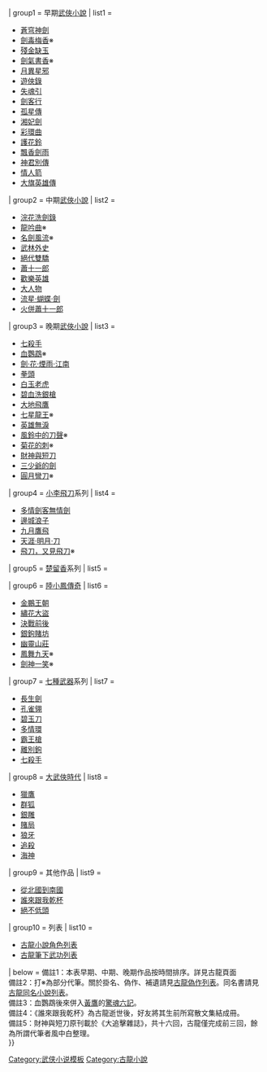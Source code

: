 <!-- 注意！並不是每部古龍小說都符合[[WP:關注度 (書籍)]]的，以下部分紅連可能因為不符合關注度而被刪除或是還沒建立，請之後要建立的人謹慎評估是否符合關注度。 -->
{{Navbox
| name = 古龍作品
| title = [[古龍]]作品
| bodyclass = hlist
| state = {{|state=expanded}}

| group1 = 早期[[武俠小說]]
| list1 = 
* [[蒼穹神劍]]
* [[劍毒梅香]]※
* [[殘金缺玉]]
* [[劍氣書香]]※
* [[月異星邪]]
* [[遊俠錄]]
* [[失魂引]]
* [[劍客行]]
* [[孤星傳]]
* [[湘妃劍]]
* [[彩環曲]]
* [[護花鈴]]
* [[飄香劍雨]]
* [[神君別傳]]
* [[情人箭]]
* [[大旗英雄傳]]

| group2 = 中期[[武俠小說]]
| list2 = 
* [[浣花洗劍錄]]
* [[龍吟曲 (小說)|龍吟曲]]※
* [[名劍風流]]※
* [[武林外史]]
* [[絕代雙驕]]
* [[蕭十一郎 (小說)|蕭十一郎]]
* [[歡樂英雄]]
* [[大人物 (小說)|大人物]]
* [[流星·蝴蝶·劍]]
* [[火併蕭十一郎]]

| group3 = 晚期[[武俠小說]]
| list3 = 
* [[七殺手]]
* [[血鸚鵡 (小說)|血鸚鵡]]※
* [[劍·花·煙雨·江南]]
* [[拳頭 (小說)|拳頭]]
* [[白玉老虎]]
* [[碧血洗銀槍]]
* [[大地飛鷹]]
* [[七星龍王]]※
* [[英雄無淚 (小說)|英雄無淚]]
* [[風鈴中的刀聲]]※
* [[菊花的刺]]※
* [[財神與短刀]]
* [[三少爺的劍]]
* [[圓月彎刀]]※

| group4 = [[小李飛刀]]系列
| list4 = 
* [[多情劍客無情劍]]
* [[邊城浪子]]
* [[九月鷹飛]]
* [[天涯·明月·刀]]
* [[飛刀，又見飛刀]]※

| group5 = [[楚留香]]系列
| list5 = {{Navbox|child|
  | group1 = [[楚留香傳奇]]
  | list1 = 
* [[血海飄香]]
* [[大沙漠]]
* [[畫眉鳥 (小說)|画眉鸟]]
  | group2 = [[楚留香新傳]]
  | list2 = 
* [[楚留香新傳之借屍還魂|借屍還魂]]
* [[蝙蝠傳奇]]
* [[桃花傳奇]]
* [[新月傳奇]]
* [[午夜蘭花]]
}}

| group6 = [[陸小鳳傳奇]]
| list6 = 
* [[金鵬王朝]]
* [[繡花大盜]]
* [[決戰前後]]
* [[銀鉤賭坊]]
* [[幽靈山莊]]
* [[鳳舞九天]]※
* [[劍神一笑]]※

| group7 = [[七種武器]]系列
| list7 = 
* [[長生劍]]
* [[孔雀翎]]
* [[碧玉刀]]
* [[多情環]]
* [[霸王槍]]
* [[離別鉤]]
* [[七殺手]]

| group8 = [[大武俠時代]]
| list8 = 
* [[獵鷹 (小說)|獵鷹]]
* [[群狐]]
* [[銀雕]]
* [[賭局]]
* [[狼牙 (小說)|狼牙]]
* [[追殺 (小說)|追殺]]
* [[海神 (古龍)|海神]]

| group9 = 其他作品
| list9 = 
* [[從北國到南國]]
* [[誰來跟我乾杯]]
* [[絕不低頭]]

| group10 = 列表
| list10 = 
* [[古龍小說角色列表]]
* [[古龍筆下武功列表]]

| below = 備註1：本表早期、中期、晚期作品按時間排序。詳見古龍頁面<br />
備註2：打※為部分代筆。關於掛名、偽作、補遺請見[[古龍偽作列表]]。同名書請見[[古龍同名小說列表]]。<br />
備註3：血鸚鵡後來併入[[黃鷹 (武俠小說家)|黃鷹]]的[[驚魂六記]]。<br />
備註4：《誰來跟我乾杯》為古龍逝世後，好友將其生前所寫散文集結成冊。<br />
備註5：財神與短刀原刊載於《大追擊雜誌》，共十六回，古龍僅完成前三回，餘為所謂代筆者風中白整理。<br />

}}<noinclude>
[[Category:武侠小说模板]]
[[Category:古龍小說]]
</noinclude>